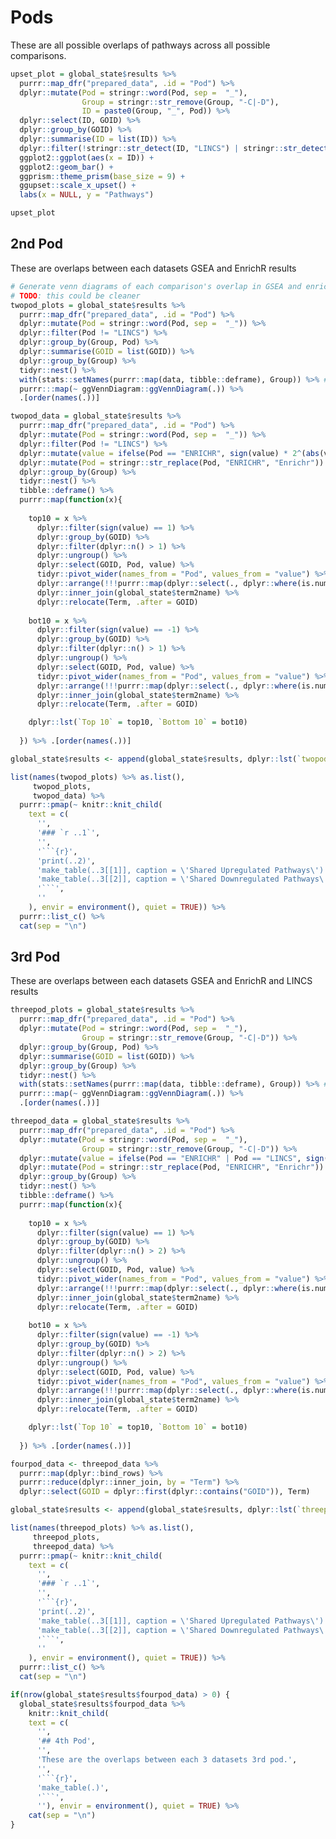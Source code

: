 # Pods

These are all possible overlaps of pathways across all possible comparisons.

```r
upset_plot = global_state$results %>%
  purrr::map_dfr("prepared_data", .id = "Pod") %>%
  dplyr::mutate(Pod = stringr::word(Pod, sep =  "_"),
                Group = stringr::str_remove(Group, "-C|-D"),
                ID = paste0(Group, "_", Pod)) %>%
  dplyr::select(ID, GOID) %>%
  dplyr::group_by(GOID) %>%
  dplyr::summarise(ID = list(ID)) %>%
  dplyr::filter(!stringr::str_detect(ID, "LINCS") | stringr::str_detect(ID, "GSEA|Enrichr")) %>% 
  ggplot2::ggplot(aes(x = ID)) +
  ggplot2::geom_bar() +
  ggprism::theme_prism(base_size = 9) + 
  ggupset::scale_x_upset() +
  labs(x = NULL, y = "Pathways")

upset_plot

```

## 2nd Pod

These are overlaps between each datasets GSEA and EnrichR results

```r

# Generate venn diagrams of each comparison's overlap in GSEA and enrichR results
# TODO: this could be cleaner
twopod_plots = global_state$results %>%
  purrr::map_dfr("prepared_data", .id = "Pod") %>%
  dplyr::mutate(Pod = stringr::word(Pod, sep =  "_")) %>%
  dplyr::filter(Pod != "LINCS") %>%
  dplyr::group_by(Group, Pod) %>%
  dplyr::summarise(GOID = list(GOID)) %>%
  dplyr::group_by(Group) %>%
  tidyr::nest() %>%
  with(stats::setNames(purrr::map(data, tibble::deframe), Group)) %>% # whew
  purrr:::map(~ ggVennDiagram::ggVennDiagram(.)) %>% 
  .[order(names(.))]

twopod_data = global_state$results %>%
  purrr::map_dfr("prepared_data", .id = "Pod") %>%
  dplyr::mutate(Pod = stringr::word(Pod, sep =  "_")) %>%
  dplyr::filter(Pod != "LINCS") %>%
  dplyr::mutate(value = ifelse(Pod == "ENRICHR", sign(value) * 2^(abs(value)-1), value)) %>% # Reconstruct combined score from logCS
  dplyr::mutate(Pod = stringr::str_replace(Pod, "ENRICHR", "Enrichr")) %>%
  dplyr::group_by(Group) %>%
  tidyr::nest() %>%
  tibble::deframe() %>%
  purrr::map(function(x){
    
    top10 = x %>%
      dplyr::filter(sign(value) == 1) %>%
      dplyr::group_by(GOID) %>%
      dplyr::filter(dplyr::n() > 1) %>%
      dplyr::ungroup() %>%
      dplyr::select(GOID, Pod, value) %>%
      tidyr::pivot_wider(names_from = "Pod", values_from = "value") %>%
      dplyr::arrange(!!!purrr::map(dplyr::select(., dplyr::where(is.numeric)), ~ dplyr::desc(.x))) %>% # Sort numeric columns in descending order of appearance
      dplyr::inner_join(global_state$term2name) %>%
      dplyr::relocate(Term, .after = GOID)
    
    bot10 = x %>%
      dplyr::filter(sign(value) == -1) %>%
      dplyr::group_by(GOID) %>%
      dplyr::filter(dplyr::n() > 1) %>%
      dplyr::ungroup() %>%
      dplyr::select(GOID, Pod, value) %>%
      tidyr::pivot_wider(names_from = "Pod", values_from = "value") %>%
      dplyr::arrange(!!!purrr::map(dplyr::select(., dplyr::where(is.numeric)), ~ (.x))) %>% # Sort numeric columns in ascending order of appearance
      dplyr::inner_join(global_state$term2name) %>%
      dplyr::relocate(Term, .after = GOID)

    dplyr::lst(`Top 10` = top10, `Bottom 10` = bot10)
      
  }) %>% .[order(names(.))]

global_state$results <- append(global_state$results, dplyr::lst(`twopod_data` = twopod_data))

list(names(twopod_plots) %>% as.list(), 
     twopod_plots, 
     twopod_data) %>%
  purrr::pmap(~ knitr::knit_child(
    text = c(
      '',
      '### `r ..1`',
      '',
      '```{r}',
      'print(..2)',
      'make_table(..3[[1]], caption = \'Shared Upregulated Pathways\')',
      'make_table(..3[[2]], caption = \'Shared Downregulated Pathways\')',
      '```',
      ''
    ), envir = environment(), quiet = TRUE)) %>%
  purrr::list_c() %>%
  cat(sep = "\n")
```

## 3rd Pod

These are overlaps between each datasets GSEA and EnrichR and LINCS results

```r
threepod_plots = global_state$results %>%
  purrr::map_dfr("prepared_data", .id = "Pod") %>%
  dplyr::mutate(Pod = stringr::word(Pod, sep =  "_"),
                Group = stringr::str_remove(Group, "-C|-D")) %>%
  dplyr::group_by(Group, Pod) %>%
  dplyr::summarise(GOID = list(GOID)) %>%
  dplyr::group_by(Group) %>%
  tidyr::nest() %>%
  with(stats::setNames(purrr::map(data, tibble::deframe), Group)) %>% # whew
  purrr:::map(~ ggVennDiagram::ggVennDiagram(.)) %>% 
  .[order(names(.))]

threepod_data = global_state$results %>%
  purrr::map_dfr("prepared_data", .id = "Pod") %>%
  dplyr::mutate(Pod = stringr::word(Pod, sep =  "_"),
                Group = stringr::str_remove(Group, "-C|-D")) %>%
  dplyr::mutate(value = ifelse(Pod == "ENRICHR" | Pod == "LINCS", sign(value) * 2^(abs(value)-1), value)) %>% # Reconstruct combined score from logCS
  dplyr::mutate(Pod = stringr::str_replace(Pod, "ENRICHR", "Enrichr")) %>%
  dplyr::group_by(Group) %>%
  tidyr::nest() %>%
  tibble::deframe() %>%
  purrr::map(function(x){
    
    top10 = x %>%
      dplyr::filter(sign(value) == 1) %>%
      dplyr::group_by(GOID) %>%
      dplyr::filter(dplyr::n() > 2) %>%
      dplyr::ungroup() %>%
      dplyr::select(GOID, Pod, value) %>%
      tidyr::pivot_wider(names_from = "Pod", values_from = "value") %>%
      dplyr::arrange(!!!purrr::map(dplyr::select(., dplyr::where(is.numeric)), ~ dplyr::desc(.x))) %>% # Sort numeric columns in descending order of appearance
      dplyr::inner_join(global_state$term2name) %>%
      dplyr::relocate(Term, .after = GOID)
    
    bot10 = x %>%
      dplyr::filter(sign(value) == -1) %>%
      dplyr::group_by(GOID) %>%
      dplyr::filter(dplyr::n() > 2) %>%
      dplyr::ungroup() %>%
      dplyr::select(GOID, Pod, value) %>%
      tidyr::pivot_wider(names_from = "Pod", values_from = "value") %>%
      dplyr::arrange(!!!purrr::map(dplyr::select(., dplyr::where(is.numeric)), ~ (.x))) %>% # Sort numeric columns in ascending order of appearance
      dplyr::inner_join(global_state$term2name) %>%
      dplyr::relocate(Term, .after = GOID)

    dplyr::lst(`Top 10` = top10, `Bottom 10` = bot10)
      
  }) %>% .[order(names(.))]

fourpod_data <- threepod_data %>% 
  purrr::map(dplyr::bind_rows) %>%
  purrr::reduce(dplyr::inner_join, by = "Term") %>%
  dplyr::select(GOID = dplyr::first(dplyr::contains("GOID")), Term)

global_state$results <- append(global_state$results, dplyr::lst(`threepod_data` = threepod_data, fourpod_data))

list(names(threepod_plots) %>% as.list(), 
     threepod_plots, 
     threepod_data) %>%
  purrr::pmap(~ knitr::knit_child(
    text = c(
      '',
      '### `r ..1`',
      '',
      '```{r}',
      'print(..2)',
      'make_table(..3[[1]], caption = \'Shared Upregulated Pathways\')',
      'make_table(..3[[2]], caption = \'Shared Downregulated Pathways\')',
      '```',
      ''
    ), envir = environment(), quiet = TRUE)) %>%
  purrr::list_c() %>%
  cat(sep = "\n")
```

<!-- ## 4th Pod -->
```r
if(nrow(global_state$results$fourpod_data) > 0) {
  global_state$results$fourpod_data %>%
    knitr::knit_child(
    text = c(
      '',
      '## 4th Pod',
      '',
      'These are the overlaps between each 3 datasets 3rd pod.',
      '',
      '```{r}',
      'make_table(.)',
      '```',
      ''), envir = environment(), quiet = TRUE) %>%
    cat(sep = "\n")
}
```